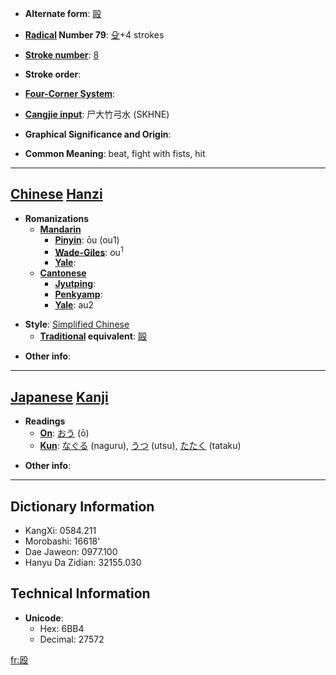 * '''Alternate form''': [[毆]]

* '''[[Wiktionary:Chinese radical index| Radical]] Number 79''': [[Wiktionary:Chinese radical index 殳|殳]]+4 strokes

* '''[[Wiktionary:Chinese total strokes index|Stroke number]]''': [[Wiktionary:Chinese total strokes index 8|8]]

* '''Stroke order''': 

* '''[[Wiktionary:Chinese four corner index|Four-Corner System]]''': 

* '''[[Wiktionary:Chinese Cangjie index|Cangjie input]]''': 尸大竹弓水 (SKHNE)

* '''Graphical Significance and Origin''': 

* '''Common Meaning''': beat, fight with fists, hit

----

== [[Chinese]] [[Hanzi]] ==

* '''Romanizations'''
** '''[[Mandarin]]'''
*** '''[[Pinyin]]''': ōu (ou1)
*** '''[[Wade-Giles]]''': ou<sup>1</sup>
*** '''[[Yale]]''': 
** '''[[Cantonese]]'''
*** '''[[Jyutping]]''':
*** '''[[Penkyamp]]''': 
*** '''[[Yale]]''': au2

* '''Style''': [[Simplified Chinese]] 
** '''[[Traditional Chinese|Traditional]] equivalent''': [[毆]]

* '''Other info''': 

----

== [[Japanese]] [[Kanji]] ==

* '''Readings'''
** '''[[On]]''': [[おう]] (ō)
** '''[[Kun]]''': [[なぐる]] (naguru), [[うつ]] (utsu), [[たたく]] (tataku)

* '''Other info''':  

----

== Dictionary Information ==

* KangXi: 0584.211
* Morobashi: 16618'
* Dae Jaweon: 0977.100
* Hanyu Da Zidian: 32155.030

== Technical Information ==

* '''Unicode''':
** Hex: 6BB4
** Decimal: 27572

[[fr:殴]]
